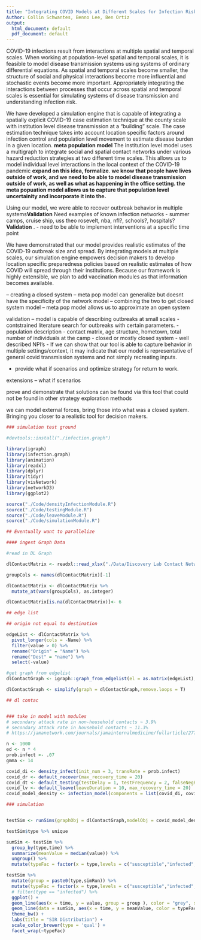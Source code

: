 ```yaml
---
title: "Integrating COVID Models at Different Scales for Infection Risk Estimation"
Author: Collin Schwantes, Benno Lee, Ben Ortiz
output:
  html_document: default
  pdf_document: default
---
```


COVID-19 infections result from interactions at multiple spatial and temporal scales. When working at population-level spatial and temporal scales, it is feasible to model disease transmission systems using systems of ordinary differential equations. As spatial and temporal scales become smaller, the structure of social and physical interactions become more influential and stochastic events become more important. Appropriately integrating the interactions between processes that occur across spatial and temporal scales is essential for simulating systems of disease transmission and understanding infection risk. 

We have developed a simulation engine that is capable of integrating a spatially explicit COVID-19 case estimation technique at the county scale with institution level disease transmission at a "building" scale. The case estimation technique takes into account location specific factors around infection control and population level movement to estimate disease burden in a given location. **meta population model** The institution level model uses a multigraph to integrate social and spatial contact networks under various hazard reduction strategies at two different time scales. This allows us to model individual level interactions in the local context of the COVID-19 pandemic **expand on this idea, formalize**. **we know that people have lives outside of work, and we need to be able to model disease transmission outside of work, as well as what as happening in the office setting. the meta popuation model allows us to capture that population level uncertainity and incorporate it into the.**  

Using our model, we were able to recover outbreak behavior in multiple systems**Validation** Need examples of known infection networks - summer camps, cruise ship, uss theo rosevelt, nba, nfl?, schools?, hospitals? **Validation** . 
  - need to be able to implement interventions at a specific time point

We have demonstrated that our model provides realistic estimates of the COVID-19 outbreak size and spread. By integrating models at multiple scales, our simulation engine empowers decision makers to develop location specific preparedness policies based on realistic estimates of how COVID will spread through their institutions. Because our framework is highly extensible, we plan to add vaccination modules as that information becomes available.             

-- creating a closed system
-- meta pop model can generalize but doesnt have the specificity of the network model
-- combining the two to get closed system model
-- meta pop model allows us to approximate an open system

validation -- model is capable of describing outbreaks at small scales
  - contstrained literature search for outbreaks with certain parameters.
      - population description
        - contact matrix, age structure, hometown, total number of individuals at the camp
      - closed or mostly closed system
      - well described NPI's 
      - If we can show that our tool is able to capture behavior in multiple settings/context, it may indicate that our model is representative of general covid transmission systems and not simply recreating inputs. 
      
- provide what if scenarios and optimize strategy for return to work.

extensions -- what if scenarios

prove and demonstrate that solutions can be found via this tool that could not be found in other strategy exploration methods

we can model external forces, bring those into what was a closed system. Bringing you closer to a realistic tool for decision makers.






```r
### simulation test ground

#devtools::install("./infection.graph")

library(igraph)
library(infection.graph)
library(animation)
library(readxl)
library(dplyr)
library(tidyr)
library(visNetwork)
library(networkD3)
library(ggplot2)

source("./Code/densityInfectionModule.R")
source("./Code/testingModule.R")
source("./Code/leaveModule.R")
source("./Code/simulationModule.R")

## Eventually want to parallelize

#### ingest Graph Data

#read in DL Graph

dlContactMatrix <- readxl::read_xlsx("./Data/Discovery Lab Contact Network.xlsx")

groupCols <- names(dlContactMatrix)[-1]

dlContactMatrix <- dlContactMatrix %>% 
  mutate_at(vars(groupCols), as.integer)

dlContactMatrix[is.na(dlContactMatrix)]<- 6

## edge list 

## origin not equal to destination 

edgeList <- dlContactMatrix %>% 
  pivot_longer(cols = -Name) %>% 
  filter(value > 0) %>% 
  rename("Origin" = "Name") %>% 
  rename("Dest" = "name") %>% 
  select(-value)

#get graph from edgelist 
dlContactGraph <- igraph::graph_from_edgelist(el = as.matrix(edgeList),directed = F)

dlContactGraph <- simplify(graph = dlContactGraph,remove.loops = T)

## dl contac


### take in model with modules
# secondary attack rate in non-household contacts ~ 3.9%
# secondary attack rate in household contacts ~ 11.3%
# https://jamanetwork.com/journals/jamainternalmedicine/fullarticle/2772238

n <- 1000
ed <- n * 4
prob.infect <- .07
gmma <- 14

covid_di <- density_infect(init_num = 3, transRate = prob.infect)
covid_dr <- default_recover(max_recovery_time = 20)
covid_dt <- default_testing(testDelay = 1, testFrequency = 2, falseNegRate = 0.03, falsePosRate = 0.001, propTested = 1)
covid_lv <- default_leave(leaveDuration = 10, max_recovery_time = 20)
covid_model_density <- infection_model(components = list(covid_di, covid_dr,covid_dt, covid_lv))

### simulation


testSim <- runSims(graphObj = dlContactGraph,modelObj = covid_model_density, runs = 100,timeSteps = 50)

testSim$type %>% unique

sumSim <- testSim %>% 
  group_by(type,time) %>% 
  summarize(meanValue = median(value)) %>% 
  ungroup() %>% 
  mutate(typeFac = factor(x = type,levels = c("susceptible","infected","recovered","leave") ))

testSim %>% 
  mutate(group = paste0(type,simRun)) %>% 
  mutate(typeFac = factor(x = type,levels = c("susceptible","infected","recovered","leave") )) %>% 
  # filter(type == "infected") %>% 
  ggplot() +
  geom_line(aes(x = time, y = value, group = group ), color = "grey", size = 1.5, alpha = 0.2) +
  geom_line(data = sumSim, aes(x = time, y = meanValue, color = typeFac), size = 1.5) +
  theme_bw() +
  labs(title = "SIR Distribution") +
  scale_color_brewer(type = 'qual') +
  facet_wrap(~typeFac)
```


